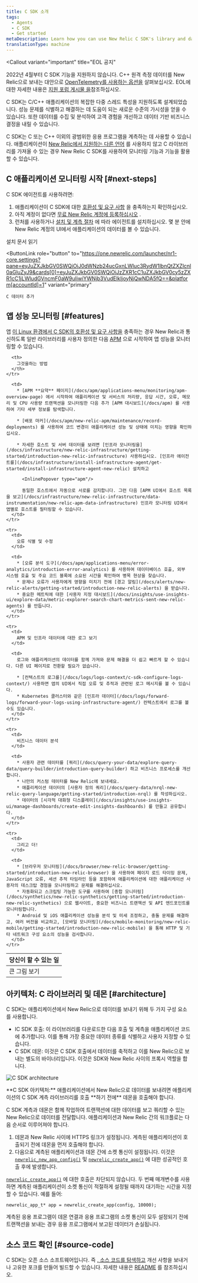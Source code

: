 ```yaml
---
title: C SDK 소개
tags:
  - Agents
  - C SDK
  - Get started
metaDescription: Learn how you can use New Relic C SDK's library and daemon to monitor your app's performance in Linux environments.
translationType: machine
---
```



<Callout
  variant="important"
  title="EOL 공지"
>
  2022년 4월부터 C SDK 기능을 지원하지 않습니다. C++ 원격 측정 데이터를 New Relic으로 보내는 대안으로 [OpenTelemetry를 사용하는 옵션을](/docs/apm/agents/c-sdk/get-started/otel_cpp_example) 살펴보십시오. EOL에 대한 자세한 내용은 [지원 포럼 게시물 을](https://discuss.newrelic.com/t/q1-bulk-eol-announcement-fy23/181744)참조하십시오.
</Callout>

C SDK는 C/C++ 애플리케이션의 복잡한 다중 스레드 특성을 지원하도록 설계되었습니다. 성능 문제를 식별하고 해결하는 데 도움이 되는 새로운 수준의 가시성을 얻을 수 있습니다. 또한 데이터를 수집 및 분석하여 고객 경험을 개선하고 데이터 기반 비즈니스 결정을 내릴 수 있습니다.

C SDK는 C 또는 C++ 이외의 광범위한 응용 프로그램을 계측하는 데 사용할 수 있습니다. 애플리케이션이 [New Relic에서 지원하는 다른 언어](/docs/using-new-relic/welcome-new-relic/getting-started/glossary#agent) 를 사용하지 않고 C 라이브러리를 가져올 수 있는 경우 New Relic C SDK를 사용하여 모니터링 기능과 기능을 활용할 수 있습니다.

## C 애플리케이션 모니터링 시작 [#next-steps]

C SDK 에이전트를 사용하려면:

1. 애플리케이션이 C SDK에 대한 [호환성 및 요구 사항](/docs/agents/c-sdk/get-started/c-sdk-compatibility-requirements) 을 충족하는지 확인하십시오.
2. 아직 계정이 없다면 [무료 New Relic 계정에 등록하십시오](https://newrelic.com/signup) .
3. 런처를 사용하거나 [설치 및 계측 절차](/docs/install-c-sdk-compile-link-your-code) 에 따라 에이전트를 설치하십시오. 몇 분 안에 New Relic 계정의 UI에서 애플리케이션의 데이터를 볼 수 있습니다.

<ButtonGroup>
  <ButtonLink
    role="button"
    to="/docs/agents/c-sdk/install-configure/install-c-sdk-compile-link-your-code"
    variant="link"
  >
    설치 문서 읽기
  </ButtonLink>

  <ButtonLink
    role="button"
    to="https://one.newrelic.com/launcher/nr1-core.settings?pane=eyJuZXJkbGV0SWQiOiJ0dWNzb24ucGxnLWluc3RydW1lbnQtZXZlcnl0aGluZyJ9&cards[0]=eyJuZXJkbGV0SWQiOiJzZXR1cC1uZXJkbGV0cy5zZXR1cC1jLWludGVncmF0aW9uIiwiYWNjb3VudElkIjoyNjQwNDA5fQ==&platform[accountId]=1"
    variant="primary"
  >
    C 데이터 추가
  </ButtonLink>
</ButtonGroup>

## 앱 성능 모니터링 [#features]

앱 [이 Linux 환경에서 C SDK의 호환성 및 요구 사항을](/docs/c-agent-compatibility-requirements) 충족하는 경우 New Relic과 통신하도록 일반 라이브러리를 사용자 정의한 다음 [APM](/docs/apm/new-relic-apm/getting-started/introduction-new-relic-apm) 으로 시작하여 앱 성능을 모니터링할 수 있습니다.

<table>
  <thead>
    <tr>
      <th style={{ width: "200px" }}>
        당신이 할 수 있는 일
      </th>

      <th>
        그것을하는 방법
      </th>
    </tr>
  </thead>

  <tbody>
    <tr>
      <td>
        큰 그림 보기
      </td>

      <td>
        * [APM **요약** 페이지](/docs/apm/applications-menu/monitoring/apm-overview-page) 에서 시작하여 애플리케이션 및 서비스의 처리량, 응답 시간, 오류, 메모리 및 CPU 사용량 트랜잭션을 모니터링한 다음 추가 [APM 대시보드](/docs/apm) 를 사용하여 기타 세부 정보를 탐색합니다.

        * [배포 마커](/docs/apm/new-relic-apm/maintenance/record-deployments) 를 사용하여 코드 변경이 애플리케이션 성능 및 상태에 미치는 영향을 확인하십시오.

        * 자세한 호스트 및 서버 데이터를 보려면 [인프라 모니터링을](/docs/infrastructure/new-relic-infrastructure/getting-started/introduction-new-relic-infrastructure) 사용하십시오. [인프라 에이전트를](/docs/infrastructure/install-infrastructure-agent/get-started/install-infrastructure-agent-new-relic) 설치하고

          <InlinePopover type="apm"/>

          동일한 호스트에서 자동으로 서로를 감지합니다. 그런 다음 [APM UI에서 호스트 목록을 보고](/docs/infrastructure/new-relic-infrastructure/data-instrumentation/new-relic-apm-data-infrastructure) 인프라 모니터링 UI에서 앱별로 호스트를 필터링할 수 있습니다.
      </td>
    </tr>

    <tr>
      <td>
        오류 식별 및 수정
      </td>

      <td>
        * [오류 분석 도구](/docs/apm/applications-menu/error-analytics/introduction-error-analytics) 를 사용하여 데이터베이스 호출, 외부 시스템 호출 및 주요 코드 블록에 소요된 시간을 확인하여 병목 현상을 찾습니다.
        * 문제나 오류가 사용자에게 영향을 미치기 전에 [경고 알림](/docs/alerts/new-relic-alerts/getting-started/introduction-new-relic-alerts) 을 받습니다.
        * 중요한 메트릭에 대한 [사용자 지정 대시보드](/docs/insights/use-insights-ui/explore-data/metric-explorer-search-chart-metrics-sent-new-relic-agents) 를 만듭니다.
      </td>
    </tr>

    <tr>
      <td>
        APM 및 인프라 데이터에 대한 로그 보기
      </td>

      <td>
        로그와 애플리케이션의 데이터를 함께 가져와 문제 해결을 더 쉽고 빠르게 할 수 있습니다. 다른 UI 페이지로 전환할 필요가 없습니다.

        * [컨텍스트의 로그를](/docs/logs/logs-context/c-sdk-configure-logs-context/) 사용하면 앱의 UI에서 직접 오류 및 추적과 관련된 로그 메시지를 볼 수 있습니다.
        * Kubernetes 클러스터와 같은 [인프라 데이터](/docs/logs/forward-logs/forward-your-logs-using-infrastructure-agent/) 컨텍스트에서 로그를 볼 수도 있습니다.
      </td>
    </tr>

    <tr>
      <td>
        비즈니스 데이터 분석
      </td>

      <td>
        * 사용자 관련 데이터를 [쿼리](/docs/query-your-data/explore-query-data/query-builder/introduction-query-builder) 하고 비즈니스 프로세스를 개선합니다.
        * 나만의 커스텀 데이터를 New Relic에 보내세요.
        * 애플리케이션 데이터의 [사용자 정의 쿼리](/docs/query-data/nrql-new-relic-query-language/getting-started/introduction-nrql) 를 작성하십시오.
        * 데이터의 [시각적 대화형 디스플레이](/docs/insights/use-insights-ui/manage-dashboards/create-edit-insights-dashboards) 를 만들고 공유합니다.
      </td>
    </tr>

    <tr>
      <td>
        그리고 더!
      </td>

      <td>
        * [브라우저 모니터링](/docs/browser/new-relic-browser/getting-started/introduction-new-relic-browser) 을 사용하여 페이지 로드 타이밍 문제, JavaScript 오류, 세션 추적 타임라인 등을 포함하여 애플리케이션에 대한 애플리케이션 사용자의 데스크탑 경험을 모니터링하고 문제를 해결하십시오.
        * 자동화되고 스크립팅 가능한 도구를 사용하여 [종합 모니터링](/docs/synthetics/new-relic-synthetics/getting-started/introduction-new-relic-synthetics) 으로 웹사이트, 중요한 비즈니스 트랜잭션 및 API 엔드포인트를 모니터링합니다.
        * Android 및 iOS 애플리케이션 성능을 분석 및 미세 조정하고, 충돌 문제를 해결하고, 여러 버전을 비교하고, [모바일 모니터링](/docs/mobile-monitoring/new-relic-mobile/getting-started/introduction-new-relic-mobile) 을 통해 HTTP 및 기타 네트워크 구성 요소의 성능을 검사합니다.
      </td>
    </tr>
  </tbody>
</table>

## 아키텍처: C 라이브러리 및 데몬 [#architecture]

C SDK는 애플리케이션에서 New Relic으로 데이터를 보내기 위해 두 가지 구성 요소를 사용합니다.

* lC SDK 호출: 이 라이브러리를 다운로드한 다음 호출 및 계측을 애플리케이션 코드에 추가합니다. 이를 통해 가장 중요한 데이터 종류를 식별하고 사용자 지정할 수 있습니다.
* C SDK 데몬: 이것은 C SDK 호출에서 데이터를 축적하고 이를 New Relic으로 보내는 별도의 바이너리입니다. 이것은 SDK와 New Relic 사이의 프록시 역할을 합니다.

<img
  title="C SDK architecture"
  alt="C SDK architecture"
  src={apmCSDKArchitecture}
/>

<figcaption>
  **C SDK 아키텍처:** 애플리케이션에서 New Relic으로 데이터를 보내려면 애플리케이션의 C SDK 계측 라이브러리를 호출 **하기 전에** 데몬을 호출해야 합니다.
</figcaption>

C SDK 계측과 데몬은 함께 작업하여 트랜잭션에 대한 데이터를 보고 쿼리할 수 있는 New Relic으로 데이터를 전달합니다. 애플리케이션과 New Relic 간의 워크플로는 다음 순서로 이루어져야 합니다.

1. 데몬과 New Relic 사이에 HTTPS 링크가 설정됩니다. 계측된 애플리케이션이 호출되기 전에 데몬을 먼저 호출해야 합니다.
2. 다음으로 계측된 애플리케이션과 데몬 간에 소켓 통신이 설정됩니다. 이것은 [`newrelic_new_app_config()`](https://newrelic.github.io/c-sdk/libnewrelic_8h.html#af067b3ff89a40b6fa417e18be5e847aa) 및 [`newrelic_create_app()`](https://newrelic.github.io/c-sdk/libnewrelic_8h.html#a61dd90439ae3cc5060021f6ab4701132) 에 대한 성공적인 호출 후에 발생합니다.

[`newrelic_create_app()`](https://newrelic.github.io/c-sdk/libnewrelic_8h.html#a61dd90439ae3cc5060021f6ab4701132) 에 대한 호출은 차단되지 않습니다. 두 번째 매개변수를 사용하면 계측된 애플리케이션이 소켓 통신이 적절하게 설정될 때까지 대기하는 시간을 지정할 수 있습니다. 예를 들어:

```
newrelic_app_t* app = newrelic_create_app(config, 10000);
```

계측된 응용 프로그램이 데몬 연결과 응용 프로그램의 소켓 통신이 모두 설정되기 전에 트랜잭션을 보내는 경우 응용 프로그램에서 보고된 데이터가 손실됩니다.

## 소스 코드 확인 [#source-code]

C SDK는 오픈 소스 소프트웨어입니다. 즉 [, 소스 코드를 탐색하고](https://github.com/newrelic/c-sdk) 개선 사항을 보내거나 고유한 포크를 만들어 빌드할 수 있습니다. 자세한 내용은 [README](https://github.com/newrelic/c-sdk/blob/main/README.md) 를 참조하십시오.